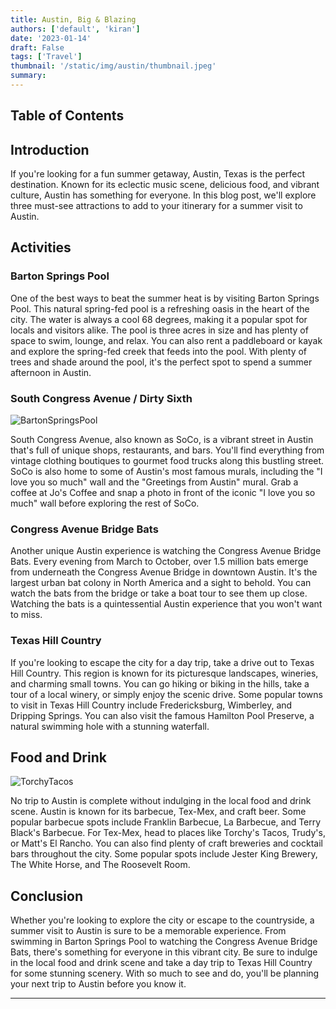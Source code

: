 ```yaml
---
title: Austin, Big & Blazing
authors: ['default', 'kiran']
date: '2023-01-14'
draft: False
tags: ['Travel']
thumbnail: '/static/img/austin/thumbnail.jpeg'
summary:
---
```


## Table of Contents

<TOCInline toc={props.toc} exclude="Overview" toHeading={4} />

## Introduction

If you're looking for a fun summer getaway, Austin, Texas is the perfect destination. Known for its eclectic music scene, delicious food, and vibrant culture, Austin has something for everyone. In this blog post, we'll explore three must-see attractions to add to your itinerary for a summer visit to Austin.

## Activities

### Barton Springs Pool

One of the best ways to beat the summer heat is by visiting Barton Springs Pool. This natural spring-fed pool is a refreshing oasis in the heart of the city. The water is always a cool 68 degrees, making it a popular spot for locals and visitors alike. The pool is three acres in size and has plenty of space to swim, lounge, and relax. You can also rent a paddleboard or kayak and explore the spring-fed creek that feeds into the pool. With plenty of trees and shade around the pool, it's the perfect spot to spend a summer afternoon in Austin.

### South Congress Avenue / Dirty Sixth

![BartonSpringsPool](https://img.texasmonthly.com/2022/03/south-congress-austin-texas.jpg?auto=compress&crop=faces&fit=fit&fm=pjpg&ixlib=php-3.3.1&q=45)

South Congress Avenue, also known as SoCo, is a vibrant street in Austin that's full of unique shops, restaurants, and bars. You'll find everything from vintage clothing boutiques to gourmet food trucks along this bustling street. SoCo is also home to some of Austin's most famous murals, including the "I love you so much" wall and the "Greetings from Austin" mural. Grab a coffee at Jo's Coffee and snap a photo in front of the iconic "I love you so much" wall before exploring the rest of SoCo.

### Congress Avenue Bridge Bats

Another unique Austin experience is watching the Congress Avenue Bridge Bats. Every evening from March to October, over 1.5 million bats emerge from underneath the Congress Avenue Bridge in downtown Austin. It's the largest urban bat colony in North America and a sight to behold. You can watch the bats from the bridge or take a boat tour to see them up close. Watching the bats is a quintessential Austin experience that you won't want to miss.

### Texas Hill Country

If you're looking to escape the city for a day trip, take a drive out to Texas Hill Country. This region is known for its picturesque landscapes, wineries, and charming small towns. You can go hiking or biking in the hills, take a tour of a local winery, or simply enjoy the scenic drive. Some popular towns to visit in Texas Hill Country include Fredericksburg, Wimberley, and Dripping Springs. You can also visit the famous Hamilton Pool Preserve, a natural swimming hole with a stunning waterfall.

## Food and Drink

![TorchyTacos](https://ilovetheburg.com/wp-content/uploads/2023/01/torchys-tacos.png)

No trip to Austin is complete without indulging in the local food and drink scene. Austin is known for its barbecue, Tex-Mex, and craft beer. Some popular barbecue spots include Franklin Barbecue, La Barbecue, and Terry Black's Barbecue. For Tex-Mex, head to places like Torchy's Tacos, Trudy's, or Matt's El Rancho. You can also find plenty of craft breweries and cocktail bars throughout the city. Some popular spots include Jester King Brewery, The White Horse, and The Roosevelt Room.

## Conclusion

Whether you're looking to explore the city or escape to the countryside, a summer visit to Austin is sure to be a memorable experience. From swimming in Barton Springs Pool to watching the Congress Avenue Bridge Bats, there's something for everyone in this vibrant city. Be sure to indulge in the local food and drink scene and take a day trip to Texas Hill Country for some stunning scenery. With so much to see and do, you'll be planning your next trip to Austin before you know it.

---
